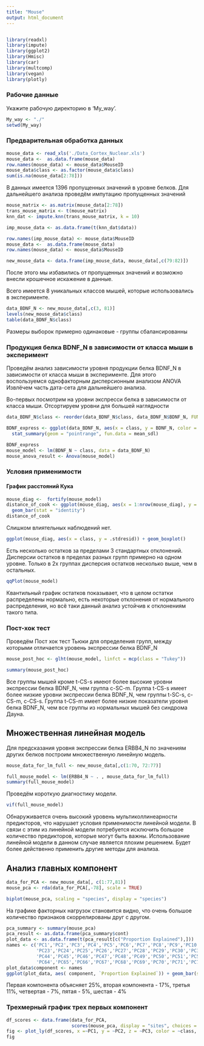 ```yaml
---
title: "Mouse"
output: html_document
---
```


```r

```

```r
library(readxl)
library(impute)
library(ggplot2)
library(Hmisc)
library(car)
library(multcomp)
library(vegan)
library(plotly)
```

### Рабочие данные
Укажите рабочую директорию в 'My_way'.

```r
My_way <- "./"
setwd(My_way)
```

### Предварительная обработка данных
```r
mouse_data <- read_xls('./Data_Cortex_Nuclear.xls')
mouse_data <-  as.data.frame(mouse_data)
row.names(mouse_data) <- mouse_data$MouseID
mouse_data$class <- as.factor(mouse_data$class)
sum(is.na(mouse_data[2:78]))
```

В данных имеется 1396 пропущенных значений в уровне белков. Для дальнейшего анализа проведём импутацию пропущенных значений

```r
mouse_matrix <- as.matrix(mouse_data[2:78])
trans_mouse_matrix <- t(mouse_matrix)
knn_dat <- impute.knn(trans_mouse_matrix, k = 10)

imp_mouse_data <- as.data.frame(t(knn_dat$data))

row.names(imp_mouse_data) <- mouse_data$MouseID
mouse_data <-  as.data.frame(mouse_data)
row.names(mouse_data) <- mouse_data$MouseID

new_mouse_data <- data.frame(imp_mouse_data, mouse_data[,c(79:82)])
```
После этого мы избавились от пропущенных значений и возможно внесли крошечное искажение в данные. 

Всего имеется 8 уникальных классов мышей, которые использовались в эксперименте. 

```r
data_BDNF_N <- new_mouse_data[,c(3, 81)]
levels(new_mouse_data$class)
table(data_BDNF_N$class)
```
Размеры выборок примерно одинаковые - группы сбалансированны

### Продукция белка BDNF_N в зависимости от класса мыши в эксперимент
Проведём анализ зависимости уровня продукции белка BDNF_N в зависимости от класса мыши в эксперименте. 
Для этого воспользуемся однофакторным дисперсионным анализом ANOVA 
Извлёчем часть дата-сета для дальнейшего анализа. 

Во-первых посмотрим на уровни экспресси белка в зависимости от класса мыши.
Отсортируем уровни для большей наглядности

```r
data_BDNF_N$class <- reorder(data_BDNF_N$class, data_BDNF_N$BDNF_N, FUN = mean)

BDNF_express <- ggplot(data_BDNF_N, aes(x = class, y = BDNF_N, color = class))+
  stat_summary(geom = "pointrange", fun.data = mean_sdl)

BDNF_express
mouse_model <- lm(BDNF_N ~ class, data = data_BDNF_N)
mouse_anova_result <- Anova(mouse_model)
```

### Условия применимости 
#### График расстояний Кука
```r
mouse_diag <-  fortify(mouse_model)
distance_of_cook <- ggplot(mouse_diag, aes(x = 1:nrow(mouse_diag), y = .cooksd))+
  geom_bar(stat = "identity")
distance_of_cook
```
Слишком влиятельных наблюдений нет.
```r
ggplot(mouse_diag, aes(x = class, y = .stdresid)) + geom_boxplot()
```
Есть несколько остатков за пределами 3 стандартных отклонений. Дисперсии остатков в пределах разных групп примерно на одном уровне. Только в 2х группах дисперсия остатков несколько выше, чем в остальных. 

```r
qqPlot(mouse_model)
```
 Квантильный график остатков показывает, что в целом остатки распределены нормально, есть некоторые отклонения от нормального распределения, но всё таки данный анализ устойчив к отклонениям такого типа. 
 
### Пост-хок тест
Проведём Пост хок тест Тьюки для определения групп, между которыми отличается уровень экспрессии белка BDNF_N
```r
mouse_post_hoc <- glht(mouse_model, linfct = mcp(class = "Tukey"))

summary(mouse_post_hoc)
```
Все группы мышей кроме t-CS-s имеют более высокие уровни экспрессии белка BDNF_N, чем группа c-SC-m. Группа t-CS-s имеет более низкие уровни экспрессии белка BDNF_N, чем группы t-SC-s, c-CS-m, c-CS-s. Группа  t-CS-m имеет более низкие показатели уровня белка BDNF_N, чем все группы из нормальных мышей без синдрома Дауна. 

## Множественная линейная модель 
Для предсказания уровня экспрессии белка ERBB4_N по значениям других белков построим множественную линейную модель. 
```r
mouse_data_for_lm_full <- new_mouse_data[,c(1:70, 72:77)]

full_mouse_model <- lm(ERBB4_N ~ . , mouse_data_for_lm_full)
summary(full_mouse_model)
```
Проведём короткую диагностику модели. 
```r
vif(full_mouse_model)
```
Обнаруживается очень высокий уровень мультиколлинеарности предикторов, что нарушает условия применимости линейной модели. В связи с этим из линейной модели потребуется исключить большое количество предикторов, которые могут быть важны. Использование линейной модели в данном случае является плохим решением. Будет более действенно применить другие методы для анализа. 

## Анализ главных компонент
```r
data_for_PCA <- new_mouse_data[, c(1:77,81)]
mouse_pca <- rda(data_for_PCA[,-78], scale = TRUE)
```

```r
biplot(mouse_pca, scaling = "species", display = "species")
```
На графике факторных нагрузок становится видно, что очень большое количество признаков скоррелированы друг с другом. 

```r
pca_summary <- summary(mouse_pca)
pca_result <- as.data.frame(pca_summary$cont)
plot_data <- as.data.frame(t(pca_result[c("Proportion Explained"),]))
names <- c('PC1','PC2','PC3','PC4','PC5','PC6','PC7','PC8','PC9','PC10','PC11','PC12','PC13','PC14','PC15','PC16','PC17','PC18','PC19','PC20','PC21','PC22',
           'PC23','PC24','PC25','PC26','PC27','PC28','PC29','PC30','PC31','PC32','PC33','PC34','PC35','PC36','PC37','PC38','PC39','PC40','PC41','PC42','PC43',
           'PC44','PC45','PC46','PC47','PC48','PC49','PC50','PC51','PC52','PC53','PC54','PC55','PC56','PC57','PC58','PC59','PC60','PC61','PC62','PC63',
           'PC64','PC65','PC66','PC67','PC68','PC69','PC70','PC71','PC72','PC73','PC74','PC75','PC76')
plot_data$component <- names
ggplot(plot_data, aes( component, `Proportion Explained`)) + geom_bar(stat = "identity") + theme_bw()
```
Первая компонента объясняет 25%, вторая компонента - 17%, третья 11%, четвертая - 7%, пятая - 5%, шестая - 4%

### Трехмерный график трех первых компонент
```r
df_scores <- data.frame(data_for_PCA,
                        scores(mouse_pca, display = "sites", choices = c(1:5), scaling = 1))
fig <- plot_ly(df_scores, x =~PC1, y = ~PC2, z = ~PC3, color = ~class, size = 0.1 )
fig
```



